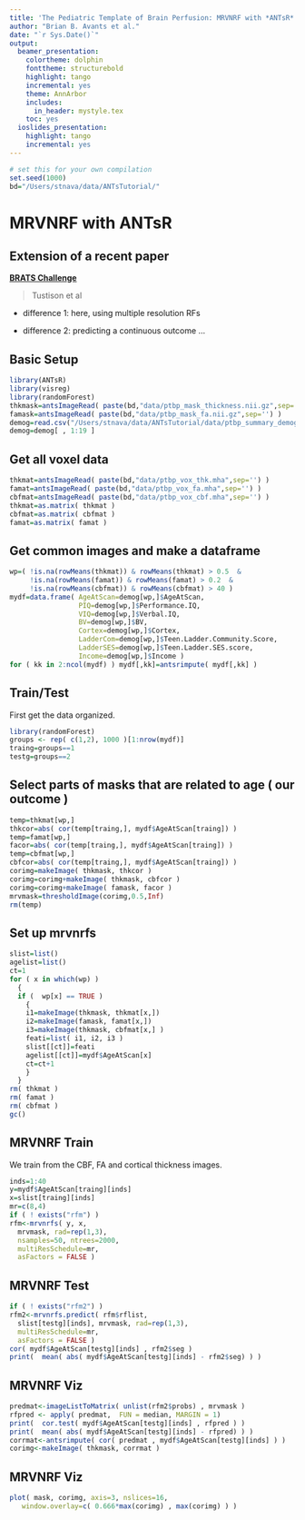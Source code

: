 ```yaml
---
title: 'The Pediatric Template of Brain Perfusion: MRVNRF with *ANTsR*'
author: "Brian B. Avants et al."
date: "`r Sys.Date()`"
output:
  beamer_presentation:
    colortheme: dolphin
    fonttheme: structurebold
    highlight: tango
    incremental: yes
    theme: AnnArbor
    includes:
      in_header: mystyle.tex
    toc: yes
  ioslides_presentation:
    highlight: tango
    incremental: yes
---
```


```r
# set this for your own compilation
set.seed(1000)
bd="/Users/stnava/data/ANTsTutorial/"
```

# MRVNRF with ANTsR

## Extension of a recent paper

[**BRATS Challenge**](http://www.ncbi.nlm.nih.gov/pubmed/25433513)

> Tustison et al

* difference 1: here, using multiple resolution RFs

* difference 2: predicting a continuous outcome ...


## Basic Setup

```r
library(ANTsR)
library(visreg)
library(randomForest)
thkmask=antsImageRead( paste(bd,"data/ptbp_mask_thickness.nii.gz",sep='') )
famask=antsImageRead( paste(bd,"data/ptbp_mask_fa.nii.gz",sep='') )
demog=read.csv("/Users/stnava/data/ANTsTutorial/data/ptbp_summary_demographics.csv")
demog=demog[ , 1:19 ]
```

## Get all voxel data

```r
thkmat=antsImageRead( paste(bd,"data/ptbp_vox_thk.mha",sep='') )
famat=antsImageRead( paste(bd,"data/ptbp_vox_fa.mha",sep='') )
cbfmat=antsImageRead( paste(bd,"data/ptbp_vox_cbf.mha",sep='') )
thkmat=as.matrix( thkmat )
cbfmat=as.matrix( cbfmat )
famat=as.matrix( famat )
```

## Get common images and make a dataframe

```r
wp=( !is.na(rowMeans(thkmat)) & rowMeans(thkmat) > 0.5  &
     !is.na(rowMeans(famat)) & rowMeans(famat) > 0.2  &
     !is.na(rowMeans(cbfmat)) & rowMeans(cbfmat) > 40 )
mydf=data.frame( AgeAtScan=demog[wp,]$AgeAtScan,
                 PIQ=demog[wp,]$Performance.IQ,
                 VIQ=demog[wp,]$Verbal.IQ,
                 BV=demog[wp,]$BV,
                 Cortex=demog[wp,]$Cortex,
                 LadderCom=demog[wp,]$Teen.Ladder.Community.Score,
                 LadderSES=demog[wp,]$Teen.Ladder.SES.score,
                 Income=demog[wp,]$Income )
for ( kk in 2:ncol(mydf) ) mydf[,kk]=antsrimpute( mydf[,kk] )
```  


## Train/Test

First get the data organized.
```r
library(randomForest)
groups <- rep( c(1,2), 1000 )[1:nrow(mydf)]
traing=groups==1
testg=groups==2
```

## Select parts of masks that are related to age ( our outcome )


```r
temp=thkmat[wp,]
thkcor=abs( cor(temp[traing,], mydf$AgeAtScan[traing]) )
temp=famat[wp,]
facor=abs( cor(temp[traing,], mydf$AgeAtScan[traing]) )
temp=cbfmat[wp,]
cbfcor=abs( cor(temp[traing,], mydf$AgeAtScan[traing]) )
corimg=makeImage( thkmask, thkcor )
corimg=corimg+makeImage( thkmask, cbfcor )
corimg=corimg+makeImage( famask, facor )
mrvmask=thresholdImage(corimg,0.5,Inf)
rm(temp)
```


## Set up mrvnrfs

```r
slist=list()
agelist=list()
ct=1
for ( x in which(wp) )
  {
  if (  wp[x] == TRUE )
    {
    i1=makeImage(thkmask, thkmat[x,])
    i2=makeImage(famask, famat[x,])
    i3=makeImage(thkmask, cbfmat[x,] )
    feati=list( i1, i2, i3 )
    slist[[ct]]=feati
    agelist[[ct]]=mydf$AgeAtScan[x]
    ct=ct+1
    }
  }
rm( thkmat )
rm( famat )
rm( cbfmat )
gc()
```

## MRVNRF Train

We train from the CBF, FA and cortical thickness images.

```r
inds=1:40
y=mydf$AgeAtScan[traing][inds]
x=slist[traing][inds]
mr=c(8,4)
if ( ! exists("rfm") )
rfm<-mrvnrfs( y, x,
  mrvmask, rad=rep(1,3),
  nsamples=50, ntrees=2000,
  multiResSchedule=mr,
  asFactors = FALSE )
```


## MRVNRF Test

```r
if ( ! exists("rfm2") )
rfm2<-mrvnrfs.predict( rfm$rflist,
  slist[testg][inds], mrvmask, rad=rep(1,3),
  multiResSchedule=mr,
  asFactors = FALSE )
cor( mydf$AgeAtScan[testg][inds] , rfm2$seg )
print(  mean( abs( mydf$AgeAtScan[testg][inds] - rfm2$seg) ) )
```

## MRVNRF Viz

```r
predmat<-imageListToMatrix( unlist(rfm2$probs) , mrvmask )
rfpred <- apply( predmat,  FUN = median, MARGIN = 1)
print(  cor.test( mydf$AgeAtScan[testg][inds] , rfpred ) )
print(  mean( abs( mydf$AgeAtScan[testg][inds] - rfpred) ) )
corrmat<-antsrimpute( cor( predmat , mydf$AgeAtScan[testg][inds] ) )
corimg<-makeImage( thkmask, corrmat )
```

## MRVNRF Viz

```r
plot( mask, corimg, axis=3, nslices=16,
   window.overlay=c( 0.666*max(corimg) , max(corimg) ) )
```
